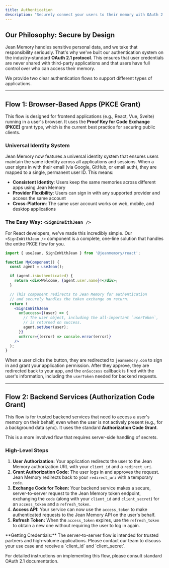 ```yaml
---
title: Authentication
description: "Securely connect your users to their memory with OAuth 2.1."
---
```


## Our Philosophy: Secure by Design

Jean Memory handles sensitive personal data, and we take that responsibility seriously. That's why we've built our authentication system on the industry-standard **OAuth 2.1 protocol**. This ensures that user credentials are never shared with third-party applications and that users have full control over who can access their memory.

We provide two clear authentication flows to support different types of applications.

---

## Flow 1: Browser-Based Apps (PKCE Grant)

This flow is designed for frontend applications (e.g., React, Vue, Svelte) running in a user's browser. It uses the **Proof Key for Code Exchange (PKCE)** grant type, which is the current best practice for securing public clients.

### Universal Identity System

Jean Memory now features a universal identity system that ensures users maintain the same identity across all applications and sessions. When a user signs in with their email (via Google, GitHub, or email auth), they are mapped to a single, permanent user ID. This means:

- **Consistent Identity**: Users keep the same memories across different apps using Jean Memory
- **Provider Flexibility**: Users can sign in with any supported provider and access the same account
- **Cross-Platform**: The same user account works on web, mobile, and desktop applications

### The Easy Way: `<SignInWithJean />`

For React developers, we've made this incredibly simple. Our `<SignInWithJean />` component is a complete, one-line solution that handles the entire PKCE flow for you.

```jsx
import { useJean, SignInWithJean } from '@jeanmemory/react';

function MyComponent() {
  const agent = useJean();

  if (agent.isAuthenticated) {
    return <div>Welcome, {agent.user.name}!</div>;
  }

  // This component redirects to Jean Memory for authentication
  // and securely handles the token exchange on return.
  return (
    <SignInWithJean
      onSuccess={(user) => {
        // The user object, including the all-important `userToken`,
        // is returned on success.
        agent.setUser(user);
      }}
      onError={(error) => console.error(error)}
    />
  );
}
```

When a user clicks the button, they are redirected to `jeanmemory.com` to sign in and grant your application permission. After they approve, they are redirected back to your app, and the `onSuccess` callback is fired with the user's information, including the `userToken` needed for backend requests.

---

## Flow 2: Backend Services (Authorization Code Grant)

This flow is for trusted backend services that need to access a user's memory on their behalf, even when the user is not actively present (e.g., for a background data sync). It uses the standard **Authorization Code Grant**.

This is a more involved flow that requires server-side handling of secrets.

### High-Level Steps

1.  **User Authorization:** Your application redirects the user to the Jean Memory authorization URL with your `client_id` and a `redirect_uri`.
2.  **Grant Authorization Code:** The user logs in and approves the request. Jean Memory redirects back to your `redirect_uri` with a temporary `code`.
3.  **Exchange Code for Token:** Your backend service makes a secure, server-to-server request to the Jean Memory token endpoint, exchanging the `code` (along with your `client_id` and `client_secret`) for an `access_token` and a `refresh_token`.
4.  **Access API:** Your service can now use the `access_token` to make authenticated requests to the Jean Memory API on the user's behalf.
5.  **Refresh Token:** When the `access_token` expires, use the `refresh_token` to obtain a new one without requiring the user to log in again.

<Info>
  **Getting Credentials:** The server-to-server flow is intended for trusted partners and high-volume applications. Please contact our team to discuss your use case and receive a `client_id` and `client_secret`.
</Info>

For detailed instructions on implementing this flow, please consult standard OAuth 2.1 documentation.
